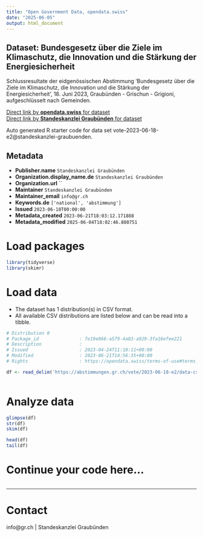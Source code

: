 ```yaml
---
title: "Open Government Data, opendata.swiss"
date: "2025-06-05"
output: html_document
---
```


## Dataset: Bundesgesetz über die Ziele im Klimaschutz, die Innovation und die Stärkung der Energiesicherheit

Schlussresultate der eidgenössischen Abstimmung 'Bundesgesetz über die Ziele im Klimaschutz, die Innovation und die Stärkung der Energiesicherheit', 18. Juni 2023, Graubünden - Grischun - Grigioni, aufgeschlüsselt nach Gemeinden.

[Direct link by **opendata.swiss** for dataset](https://opendata.swiss/de/dataset/bundesgesetz-uber-die-ziele-im-klimaschutz-die-innovation-und-die-starkung-der-energiesicherhei)<br>
[Direct link by **Standeskanzlei Graubünden** for dataset](https://abstimmungen.gr.ch/vote/2023-06-18-e2/data)

Auto generated R starter code for data set vote-2023-06-18-e2@standeskanzlei-graubuenden.

## Metadata

- **Publisher.name** `Standeskanzlei Graubünden`
- **Organization.display_name.de** `Standeskanzlei Graubünden`
- **Organization.url** ``
- **Maintainer** `Standeskanzlei Graubünden`
- **Maintainer_email** `info@gr.ch`
- **Keywords.de** `['national', 'abstimmung']`
- **Issued** `2023-06-18T00:00:00`
- **Metadata_created** `2023-06-21T18:03:12.171888`
- **Metadata_modified** `2025-06-04T18:02:46.880751`


# Load packages

```r

library(tidyverse)
library(skimr)

```

# Load data

-   The dataset has 1 distribution(s) in CSV format.
-   All available CSV distributions are listed below and can be read into a tibble.

```r

# Distribution 0
# Package_id               : 7e19e866-a579-4a83-a929-3fa16efee221
# Description              : 
# Issued                   : 2023-04-24T11:10:11+00:00
# Modified                 : 2023-06-21T14:56:35+00:00
# Rights                   : https://opendata.swiss/terms-of-use#terms_by

df <- read_delim('https://abstimmungen.gr.ch/vote/2023-06-18-e2/data-csv')



```

# Analyze data

```r

glimpse(df)
str(df)
skim(df)

head(df)
tail(df)

```

# Continue your code here...

```r

```

------------------------------------------------------------------------

# Contact

info@gr.ch | Standeskanzlei Graubünden
